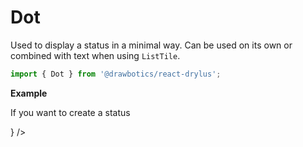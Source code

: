 


# Dot
Used to display a status in a minimal way. Can be used on its own or combined with text when using `ListTile`.

```jsx
import { Dot } from '@drawbotics/react-drylus';
```

__Example__
<Playground component={Dot}>
  <Dot />
</Playground>


If you want to create a status

<Playground>
  <ListTile title="Finished" leading={<Dot color={Color.GREEN} />} />
</Playground>
